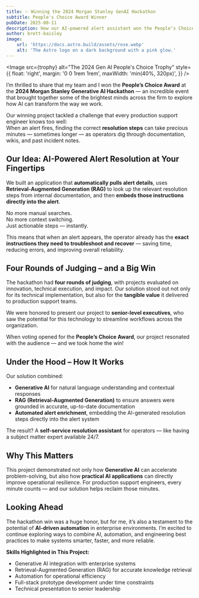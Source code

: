 ```yaml
---
title: ✨ Winning the 2024 Morgan Stanley GenAI Hackathon
subtitle: People's Choice Award Winner
pubDate: 2025-08-11
description: How our AI-powered alert assistant won the People’s Choice Award at the 2024 Morgan Stanley GenAI Hackathon — cutting recovery time, boosting reliability, and showing the power of Generative AI in action.
author: brett-baisley
image:
    url: 'https://docs.astro.build/assets/rose.webp'
    alt: 'The Astro logo on a dark background with a pink glow.'
---
```



<Image 
    src={trophy}
    alt="The 2024 Gen AI People's Choice Trophy" 
    style={{
        float: 'right',
        margin: '0 0 1rem 1rem',
        maxWidth: 'min(40%, 320px)',
    }}
/>

I’m thrilled to share that my team and I won the **People’s Choice Award** at the **2024 Morgan Stanley Generative AI Hackathon** — an incredible event that brought together some of the brightest minds across the firm to explore how AI can transform the way we work.

Our winning project tackled a challenge that every production support engineer knows too well:  
When an alert fires, finding the correct **resolution steps** can take precious minutes — sometimes longer — as operators dig through documentation, wikis, and past incident notes.



## Our Idea: AI-Powered Alert Resolution at Your Fingertips

We built an application that **automatically pulls alert details**, uses **Retrieval-Augmented Generation (RAG)** to look up the relevant resolution steps from internal documentation, and then **embeds those instructions directly into the alert**.

No more manual searches.  
No more context switching.  
Just actionable steps — instantly.

This means that when an alert appears, the operator already has the **exact instructions they need to troubleshoot and recover** — saving time, reducing errors, and improving overall reliability.



## Four Rounds of Judging – and a Big Win

The hackathon had **four rounds of judging**, with projects evaluated on innovation, technical execution, and impact. Our solution stood out not only for its technical implementation, but also for the **tangible value** it delivered to production support teams.

We were honored to present our project to **senior-level executives**, who saw the potential for this technology to streamline workflows across the organization.

When voting opened for the **People’s Choice Award**, our project resonated with the audience — and we took home the win!



## Under the Hood – How It Works

Our solution combined:

- **Generative AI** for natural language understanding and contextual responses  
- **RAG (Retrieval-Augmented Generation)** to ensure answers were grounded in accurate, up-to-date documentation  
- **Automated alert enrichment**, embedding the AI-generated resolution steps directly into the alert system  

The result? A **self-service resolution assistant** for operators — like having a subject matter expert available 24/7.



## Why This Matters

This project demonstrated not only how **Generative AI** can accelerate problem-solving, but also how **practical AI applications** can directly improve operational resilience. For production support engineers, every minute counts — and our solution helps reclaim those minutes.



## Looking Ahead

The hackathon win was a huge honor, but for me, it’s also a testament to the potential of **AI-driven automation** in enterprise environments. I’m excited to continue exploring ways to combine AI, automation, and engineering best practices to make systems smarter, faster, and more reliable.



**Skills Highlighted in This Project:**

- Generative AI integration with enterprise systems  
- Retrieval-Augmented Generation (RAG) for accurate knowledge retrieval  
- Automation for operational efficiency  
- Full-stack prototype development under time constraints  
- Technical presentation to senior leadership  
